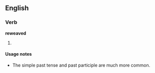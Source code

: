 ==English==

===Verb===
'''reweaved'''

# {{past of|[[reweave]]}}

====Usage notes====
* The simple past tense {{term|rewove}} and past participle {{term|rewoven}} are much more common.